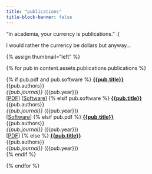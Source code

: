 ```yaml
---
title: "publications"
title-block-banner: false
---
```


"In academia, your currency is publications." :( 
    
I would rather the currency be dollars but anyway...


{% assign thumbnail="left" %}

{% for pub in content.assets.publications.publications %}

{% if pub.pdf and pub.software %}
  [**{{pub.title}}**]({{pub.url}})<br/>
  {{pub.authors}} <br/>
  <i>{{pub.journal}}</i> ({{pub.year}})<br/>
  [[PDF]({{pub.pdf}})] [[Software]({{pub.software}})]
{% elsif pub.software %}
  [**{{pub.title}}**]({{pub.url}})<br/>
  {{pub.authors}} <br/>
  <i>{{pub.journal}}</i> ({{pub.year}})<br/>
  [[Software]({{pub.software}})]
{% elsif pub.pdf %}
  [**{{pub.title}}**]({{pub.url}})<br/>
  {{pub.authors}} <br/>
  <i>{{pub.journal}}</i> ({{pub.year}})<br/>
  [[PDF]({{pub.pdf}})] 
{% else %}
  [**{{pub.title}}**]({{pub.url}})<br/>
  {{pub.authors}} <br/>
  <i>{{pub.journal}}</i> ({{pub.year}})<br/>
{% endif %}

{% endfor %}



<!-- 
# publications
1. Shin D, Lee KJ, **Adeluwa T**, Hur J. Machine Learning-Based Predictive Modeling of Postpartum Depression. *J Clin Med.* 2020;9(9):2899. Published 2020 Sep 8. doi:10.3390/jcm9092899

2. Ishola IO, Akinyede AA, **Adeluwa TP**, Micah C. Novel action of vinpocetine in the prevention of paraquat-induced parkinsonism in mice: involvement of oxidative stress and neuroinflammation. *Metab Brain Dis.* 2018;33(5):1493-1500. doi:10.1007/s11011-018-0256-9 -->
